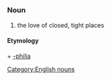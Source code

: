 =={{en}}==
===Noun===
[[Category:English nouns]]
# the love of closed, tight places
====Etymology====
{{etystub}}
[[]] + [[-philia]]